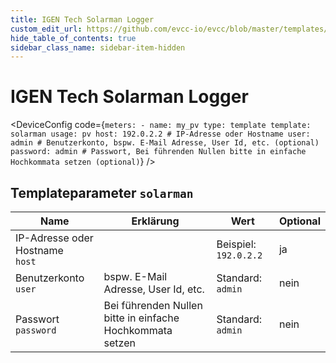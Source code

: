 ```yaml
---
title: IGEN Tech Solarman Logger
custom_edit_url: https://github.com/evcc-io/evcc/blob/master/templates/definition/meter/solarman.yaml
hide_table_of_contents: true
sidebar_class_name: sidebar-item-hidden
---
```



# IGEN Tech Solarman Logger

<div className="device-detail-container">
  <div className="device-detail-content">
    <DeviceFeatures features="" />

<DeviceConfig code={`meters:
    - name: my_pv
      type: template
      template: solarman
      usage: pv
      host: 192.0.2.2 # IP-Adresse oder Hostname
      user: admin # Benutzerkonto, bspw. E-Mail Adresse, User Id, etc. (optional)
      password: admin # Passwort, Bei führenden Nullen bitte in einfache Hochkommata setzen (optional)`}  />
  </div>
  <div className="device-detail-icon">
    <evcc-icon
      type="meter"
      name="igen-tech-solarman-logger"
      size="400px"
      alt="IGEN Tech Solarman Logger"
      className="device-detail-icon-img"
    ></evcc-icon>
  </div>
</div>

## Templateparameter `solarman`

| Name | Erklärung | Wert | Optional |
|-----------|-----------|------|----------|
| IP-Adresse oder Hostname<br/>`host` |  | Beispiel: `192.0.2.2` | ja |
| Benutzerkonto<br/>`user` | bspw. E-Mail Adresse, User Id, etc. | Standard: `admin` | nein |
| Passwort<br/>`password` | Bei führenden Nullen bitte in einfache Hochkommata setzen | Standard: `admin` | nein |

